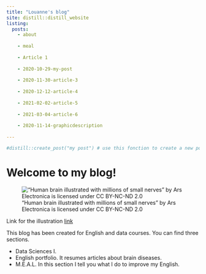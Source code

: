 ```yaml
---
title: "Louanne's blog"
site: distill::distill_website
listing: 
  posts:
    - about
    
    - meal
    
    - Article 1
    
    - 2020-10-29-my-post
    
    - 2020-11-30-article-3
    
    - 2020-12-12-article-4
    
    - 2021-02-02-article-5
    
    - 2021-03-04-article-6
    
    - 2020-11-14-graphicdescription
    
---
```


```r
#distill::create_post("my post") # use this fonction to create a new post
```

# Welcome to my blog!

!["Human brain illustrated with millions of small nerves" by Ars Electronica is licensed under CC BY-NC-ND 2.0](images/cerveau.jpg) 

Link for the illustration [link](https://search.creativecommons.org/photos/6980f97b-53a0-43ee-9552-3dafda431130)

This blog has been created for English and data courses. You can find three sections.

-	Data Sciences I. 
-	English portfolio. It resumes articles about brain diseases. 
-	M.E.A.L. In this section I tell you what I do to improve my English. 

